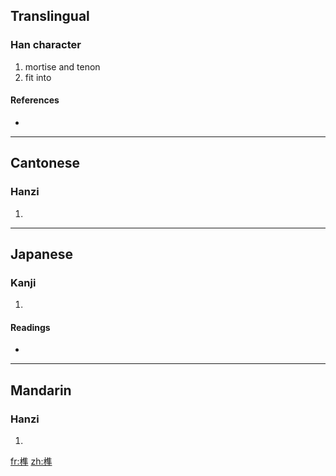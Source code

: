 ==Translingual==

===Han character===
{{Han char|rn=75|rad=木|as=10|sn=14|four=|canj=木人土十 (DOGJ)}}

# mortise and tenon
# fit into

====References====
* {{Han ref|kx=0544.080|dkj=15264|dj=0931.270|hdz=21264.110|uh=69AB|ud=27051|bh=BA67|bd=47719}}

----

==Cantonese==

===Hanzi===
{{yue-hanzi|jyut=|y=seun2}}

# {{defn|Cantonese}}

----

==Japanese==

===Kanji===
{{ja-kanji|grade=|rs=木10}}

# {{defn|Japanese}}

====Readings====
* {{ja-readings|on=[[しゅん]] (shun)|kun=[[ほぞ]] (hozo)}}

----

==Mandarin==

===Hanzi===
{{cmn-hanzi|pin=[[gǔ]] ([[gu3]]), [[sǔn]] ([[sun3]])|wg=ku<sup>3</sup>, sun<sup>3</sup>}}

# {{defn|Mandarin}}

[[fr:榫]]
[[zh:榫]]